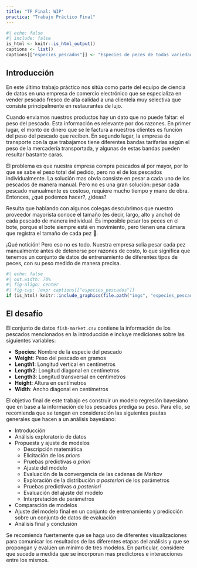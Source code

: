 ```yaml
---
title: "TP Final: WIP"
practica: "Trabajo Práctico Final"
---
```


```r
#| echo: false
#| include: false
is_html <- knitr::is_html_output()
captions <- list()
captions[["especies_pescados"]] <- "Especies de peces de todas variedades y tamaños."
```


## Introducción

En este último trabajo práctico nos sitúa como parte del equipo de ciencia de datos en una
empresa de comercio electrónico que se especializa en vender pescado fresco de alta 
calidad a una clientela muy selectiva que consiste principalmente en restaurantes de lujo.

Cuando enviamos nuestros productos hay un dato que no puede faltar: el peso del pescado. 
Esta información es relevante por dos razones. En primer lugar, el monto de dinero que se
le factura a nuestros clientes es función del peso del pescado que reciben.
En segundo lugar, la empresa de transporte con la que trabajamos tiene diferentes bandas
tarifarias según el peso de la mercadería transportada, y algunas de estas bandas pueden
resultar bastante caras. 

<!-- En consecuencia, queremos determinar la probabilidad de que un 
pescado exceda un umbral de peso particular. En otras palabras, es esencial estimar el 
nivel de incertidumbre involucrado. -->

El problema es que nuestra empresa compra pescados al por mayor, por lo que se sabe el 
peso total del pedido, pero no el de los pescados individualmente. La solución mas obvia
consiste en pesar a cada uno de los pescados de manera manual. Pero no es una gran 
solución: pesar cada pescado manualmente es costoso, requiere mucho tiempo y mano de obra.
Entonces, ¿qué podemos hacer?, ¿ideas?

Resulta que hablando con algunos colegas descubrimos que nuestro proveedor mayorista 
conoce el tamaño (es decir, largo, alto y ancho) de cada pescado de manera individual. 
Es imposible pesar los peces en el bote, porque el bote siempre está en movimiento, 
pero tienen una cámara que registra el tamaño de cada pez 🤯.

¡Qué notición! Pero eso no es todo. Nuestra empresa solía pesar cada pez manualmente antes
de detenerse por razones de costo, lo que significa que tenemos un conjunto de datos de 
entrenamiento de diferentes tipos de peces, con su peso medido de manera precisa.

```r
#| echo: false
#| out.width: 70%
#| fig-align: center
#| fig-cap: !expr captions[["especies_pescados"]]
if (is_html) knitr::include_graphics(file.path("imgs", "especies_pescados.png"))
```

## El desafío

El conjunto de datos `fish-market.csv` contiene la información de los pescados mencionados
en la introducción e incluye mediciones sobre las siguientes variables:

* **Species**: Nombre de la especie del pescado
* **Weight**: Peso del pescado en gramos 
* **Length1**: Longitud vertical en centímetros
* **Length2**: Longitud diagonal en centímetros
* **Length3**: Longitud transversal en centímetros
* **Height**: Altura en centímetros
* **Width**: Ancho diagonal en centímetros

El objetivo final de este trabajo es construir un modelo regresión bayesiano que en base 
a la información de los pescados prediga su peso. Para ello, se recomienda que se 
tengan en consideración las siguientes pautas generales que hacen a un análisis bayesiano:

* Introducción
* Análisis exploratorio de datos
* Propuesta y ajuste de modelos
    - Descripción matemática 
    - Elicitación de los _priors_
    - Pruebas predictivas _a priori_
    - Ajuste del modelo
    - Evaluación de la convergencia de las cadenas de Markov
    - Exploración de la distribución _a posteriori_ de los parámetros
    - Pruebas predictivas _a posteriori_
    - Evaluación del ajuste del modelo
    - Interpretación de parámetros
* Comparación de modelos
* Ajuste del modelo final en un conjunto de entrenamiento y predicción sobre un conjunto 
de datos de evaluación
* Análisis final y conclusión

Se recomienda fuertemente que se haga uso de diferentes visualizaciones para comunicar 
los resultados de las diferentes etapas del análisis y que se propongan y evalúen un 
mínimo de tres modelos. En particular, considere que sucede a medida que se incorporan mas
predictores e interacciones entre los mismos.